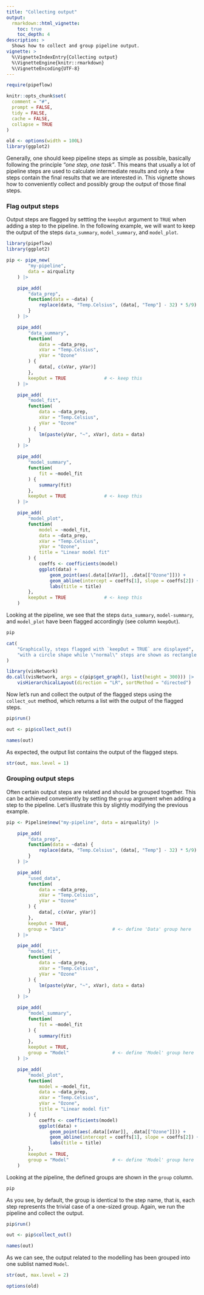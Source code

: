 ```yaml
---
title: "Collecting output"
output:
  rmarkdown::html_vignette:
    toc: true
    toc_depth: 4
description: >
  Shows how to collect and group pipeline output.
vignette: >
  %\VignetteIndexEntry{Collecting output}
  %\VignetteEngine{knitr::rmarkdown}
  %\VignetteEncoding{UTF-8}
---
```


```r
require(pipeflow)

knitr::opts_chunk$set(
  comment = "#",
  prompt = FALSE,
  tidy = FALSE,
  cache = FALSE,
  collapse = TRUE
)

old <- options(width = 100L)
library(ggplot2)
```

Generally, one should keep pipeline steps as simple as possible, basically following the
principle *"one step, one task"*. This means that usually a lot of pipeline steps are
used to calculate intermediate results and only a few steps contain the final results
that we are interested in. This vignette shows how to conveniently collect and possibly
group the output of those final steps.

### Flag output steps

Output steps are flagged by settting the `keepOut` argument to `TRUE` when adding a step to the pipeline. In the following example, we will want to keep the output of the steps
`data_summary`, `model_summary`, and `model_plot`.

```r
library(pipeflow)
library(ggplot2)

pip <- pipe_new(
        "my-pipeline",
        data = airquality
    ) |>

    pipe_add(
        "data_prep",
        function(data = ~data) {
            replace(data, "Temp.Celsius", (data[, "Temp"] - 32) * 5/9)
        }
    ) |>

    pipe_add(
        "data_summary",
        function(
            data = ~data_prep,
            xVar = "Temp.Celsius",
            yVar = "Ozone"
        ) {
            data[, c(xVar, yVar)]
        },
        keepOut = TRUE              # <- keep this
    ) |>

    pipe_add(
        "model_fit",
        function(
            data = ~data_prep,
            xVar = "Temp.Celsius",
            yVar = "Ozone"
        ) {
            lm(paste(yVar, "~", xVar), data = data)
        }
    ) |>

    pipe_add(
        "model_summary",
        function(
            fit = ~model_fit
        ) {
            summary(fit)
        },
        keepOut = TRUE              # <- keep this
    ) |>

    pipe_add(
        "model_plot",
        function(
            model = ~model_fit,
            data = ~data_prep,
            xVar = "Temp.Celsius",
            yVar = "Ozone",
            title = "Linear model fit"
        ) {
            coeffs <- coefficients(model)
            ggplot(data) +
                geom_point(aes(.data[[xVar]], .data[["Ozone"]])) +
                geom_abline(intercept = coeffs[1], slope = coeffs[2]) +
                labs(title = title)
        },
        keepOut = TRUE              # <- keep this
    )
```

Looking at the pipeline, we see that the steps `data_summary`, `model-summary`, and
`model_plot` have been flagged accordingly (see column `keepOut`).

```r
pip
```

```r
cat(
    "Graphically, steps flagged with `keepOut = TRUE` are displayed",
    "with a circle shape while \"normal\" steps are shown as rectangle boxes."
)
```

```r
library(visNetwork)
do.call(visNetwork, args = c(pip$get_graph(), list(height = 300))) |>
    visHierarchicalLayout(direction = "LR", sortMethod = "directed")
```


Now let's run and collect the output of the flagged steps using the `collect_out` method, which returns a list with the output of the flagged steps.

```r
pip$run()

out <- pip$collect_out()

names(out)
```

As expected, the output list contains the output of the flagged steps.

```r
str(out, max.level = 1)
```

### Grouping output steps

Often certain output steps are related and should be grouped together. This can be
achieved conveniently by setting the `group` argument when adding a step to the
pipeline. Let's illustrate this by slightly modifying the previous example.

```r
pip <- Pipeline$new("my-pipeline", data = airquality) |>

    pipe_add(
        "data_prep",
        function(data = ~data) {
            replace(data, "Temp.Celsius", (data[, "Temp"] - 32) * 5/9)
        }
    ) |>

    pipe_add(
        "used_data",
        function(
            data = ~data_prep,
            xVar = "Temp.Celsius",
            yVar = "Ozone"
        ) {
            data[, c(xVar, yVar)]
        },
        keepOut = TRUE,
        group = "Data"                 # <- define 'Data' group here
    ) |>

    pipe_add(
        "model_fit",
        function(
            data = ~data_prep,
            xVar = "Temp.Celsius",
            yVar = "Ozone"
        ) {
            lm(paste(yVar, "~", xVar), data = data)
        }
    ) |>

    pipe_add(
        "model_summary",
        function(
            fit = ~model_fit
        ) {
            summary(fit)
        },
        keepOut = TRUE,
        group = "Model"                # <- define 'Model' group here
    ) |>

    pipe_add(
        "model_plot",
        function(
            model = ~model_fit,
            data = ~data_prep,
            xVar = "Temp.Celsius",
            yVar = "Ozone",
            title = "Linear model fit"
        ) {
            coeffs <- coefficients(model)
            ggplot(data) +
                geom_point(aes(.data[[xVar]], .data[["Ozone"]])) +
                geom_abline(intercept = coeffs[1], slope = coeffs[2]) +
                labs(title = title)
        },
        keepOut = TRUE,
        group = "Model"                # <- define 'Model' group here
    )
```


Looking at the pipeline, the defined groups are shown in the `group` column.

```r
pip
```

As you see, by default, the group is identical to the step name, that is, each step
represents the trivial case of a one-sized group. Again, we run the pipeline and
collect the output.

```r
pip$run()

out <- pip$collect_out()

names(out)
```

As we can see, the output related to the modelling has been grouped into one sublist
named `Model`.

```r
str(out, max.level = 2)
```


```r
options(old)
```
